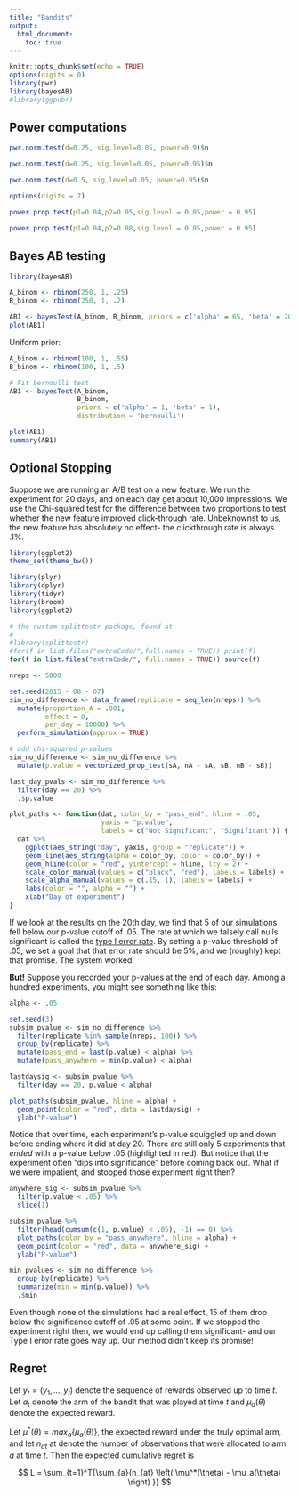 ```yaml
---
title: "Bandits"
output: 
  html_document:
    toc: true
---
```


```r
knitr::opts_chunk$set(echo = TRUE)
options(digits = 0)
library(pwr)
library(bayesAB)
#library(ggpubr)
```


## Power computations

```r
pwr.norm.test(d=0.25, sig.level=0.05, power=0.9)$n

pwr.norm.test(d=0.25, sig.level=0.05, power=0.95)$n

pwr.norm.test(d=0.5, sig.level=0.05, power=0.95)$n
```
```r
options(digits = 7)
```

```r
power.prop.test(p1=0.04,p2=0.05,sig.level = 0.05,power = 0.95)
```

```r
power.prop.test(p1=0.04,p2=0.08,sig.level = 0.05,power = 0.95)
```


## Bayes AB testing

```r
library(bayesAB)

A_binom <- rbinom(250, 1, .25)
B_binom <- rbinom(250, 1, .2)

AB1 <- bayesTest(A_binom, B_binom, priors = c('alpha' = 65, 'beta' = 200), distribution = 'bernoulli')
plot(AB1)
```

Uniform prior:

```r
A_binom <- rbinom(100, 1, .55)
B_binom <- rbinom(100, 1, .5)

# Fit bernoulli test
AB1 <- bayesTest(A_binom,
                 B_binom,
                 priors = c('alpha' = 1, 'beta' = 1),
                 distribution = 'bernoulli')

plot(AB1)
summary(AB1)
```
## Optional Stopping

Suppose we are running an A/B test on a new feature. We run the experiment for 20 days, and on each day get about 10,000 impressions. We use the Chi-squared test for the difference between two proportions to test whether the new feature improved click-through rate. Unbeknownst to us, the new feature has absolutely no effect- the clickthrough rate is always .1%.

```r
library(ggplot2)
theme_set(theme_bw())
```

```r
library(plyr)
library(dplyr)
library(tidyr)
library(broom)
library(ggplot2)

# the custom splittestr package, found at
# 
#library(splittestr)
#for(f in list.files("extraCode/",full.names = TRUE)) print(f)
for(f in list.files("extraCode/", full.names = TRUE)) source(f)
```

```r
nreps <- 5000

set.seed(2015 - 08 - 07)
sim_no_difference <- data_frame(replicate = seq_len(nreps)) %>%
  mutate(proportion_A = .001,
         effect = 0,
         per_day = 10000) %>%
  perform_simulation(approx = TRUE)

# add chi-squared p-values
sim_no_difference <- sim_no_difference %>%
  mutate(p.value = vectorized_prop_test(sA, nA - sA, sB, nB - sB))
```

```r
last_day_pvals <- sim_no_difference %>%
  filter(day == 20) %>%
  .$p.value
```

```r
plot_paths <- function(dat, color_by = "pass_end", hline = .05,
                       yaxis = "p.value",
                       labels = c("Not Significant", "Significant")) {
  dat %>%
    ggplot(aes_string("day", yaxis, group = "replicate")) +
    geom_line(aes_string(alpha = color_by, color = color_by)) +
    geom_hline(color = "red", yintercept = hline, lty = 2) +
    scale_color_manual(values = c("black", "red"), labels = labels) +
    scale_alpha_manual(values = c(.15, 1), labels = labels) +
    labs(color = "", alpha = "") +
    xlab("Day of experiment")
}
```

If we look at the results on the 20th day, we find that 5 of our simulations fell below our p-value cutoff of .05. The rate at which we falsely call nulls significant is called the [type I error rate](https://en.wikipedia.org/wiki/Type_I_and_type_II_errors). By setting a p-value threshold of .05, we set a goal that that error rate should be 5%, and we (roughly) kept that promise. The system worked!

**But!** Suppose you recorded your p-values at the end of each day. Among a hundred experiments, you might see something like this:

```r
alpha <- .05

set.seed(3)
subsim_pvalue <- sim_no_difference %>%
  filter(replicate %in% sample(nreps, 100)) %>%
  group_by(replicate) %>%
  mutate(pass_end = last(p.value) < alpha) %>%
  mutate(pass_anywhere = min(p.value) < alpha)

lastdaysig <- subsim_pvalue %>%
  filter(day == 20, p.value < alpha)

plot_paths(subsim_pvalue, hline = alpha) +
  geom_point(color = "red", data = lastdaysig) +
  ylab("P-value")
```

Notice that over time, each experiment's p-value squiggled up and down before ending where it did at day 20. There are still only 5 experiments that *ended* with a p-value below .05 (highlighted in red). But notice that the experiment often "dips into significance" before coming back out. What if we were impatient, and stopped those experiment right then?

```r
anywhere_sig <- subsim_pvalue %>%
  filter(p.value < .05) %>%
  slice(1)

subsim_pvalue %>%
  filter(head(cumsum(c(1, p.value) < .05), -1) == 0) %>%
  plot_paths(color_by = "pass_anywhere", hline = alpha) +
  geom_point(color = "red", data = anywhere_sig) +
  ylab("P-value")

min_pvalues <- sim_no_difference %>%
  group_by(replicate) %>%
  summarize(min = min(p.value)) %>%
  .$min
```

Even though none of the simulations had a real effect, 15 of them drop below the significance cutoff of .05 at some point. If we stopped the experiment right then, we would end up calling them significant- and our Type I error rate goes way up. Our method didn't keep its promise!

## Regret

Let $y_t =(y_1, \ldots ,y_t)$ denote the sequence of rewards observed up to time $t$. Let $a_t$ denote the arm of the bandit that was played at time $t$ and $\mu_a(\theta)$ denote the expected reward.

Let $\mu^*(\theta)=max_a\{\mu_a(\theta)\}$, the expected reward under the truly optimal arm, and let $n_{at}$ at denote the number of observations that were
allocated to arm $a$ at time $t$. Then the expected cumulative regret is
 
$$
L = \sum_{t=1}^T{\sum_{a}{n_{at} \left( \mu^*(\theta) - \mu_a(\theta) \right) }}
$$